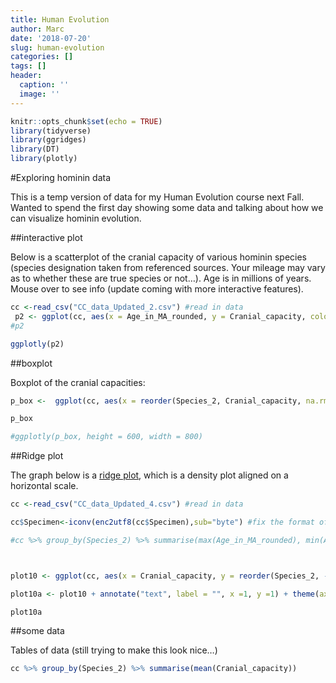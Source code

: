 ```yaml
---
title: Human Evolution
author: Marc
date: '2018-07-20'
slug: human-evolution
categories: []
tags: []
header:
  caption: ''
  image: ''
---
```




```r
knitr::opts_chunk$set(echo = TRUE)
library(tidyverse)
library(ggridges)
library(DT)
library(plotly)
```






#Exploring hominin data

This is a temp version of data for my Human Evolution course next Fall. Wanted to spend the first day showing some data and talking about how we can visualize hominin evolution.


##interactive plot

Below is a scatterplot of the cranial capacity of various hominin species (species designation taken from referenced sources. Your mileage may vary as to whether these are true species or not...). Age is in millions of years. Mouse over to see info (update coming with more interactive features). 

```r
cc <-read_csv("CC_data_Updated_2.csv") #read in data
 p2 <- ggplot(cc, aes(x = Age_in_MA_rounded, y = Cranial_capacity, color = Species_2, label = Specimen)) + geom_point() 
#p2
```



```r
ggplotly(p2)

```


##boxplot

Boxplot of the cranial capacities:



```r
p_box <-  ggplot(cc, aes(x = reorder(Species_2, Cranial_capacity, na.rm = TRUE) , y = Cranial_capacity, fill = Species_2)) + geom_boxplot() + coord_flip() +labs(y= "Cranial Capacity", x = NULL)

p_box

#ggplotly(p_box, height = 600, width = 800)
```



##Ridge plot


The graph below is a [ridge plot](https://cran.r-project.org/web/packages/ggridges/vignettes/introduction.html), which is a density plot aligned on a horizontal scale. 


```r
cc <-read_csv("CC_data_Updated_4.csv") #read in data

cc$Specimen<-iconv(enc2utf8(cc$Specimen),sub="byte") #fix the format of Specimen col

#cc %>% group_by(Species_2) %>% summarise(max(Age_in_MA_rounded), min(Age_in_MA_rounded))



plot10 <- ggplot(cc, aes(x = Cranial_capacity, y = reorder(Species_2, -date2 ),fill = Species_2)) + geom_density_ridges() + theme_ridges() + labs( caption = "data from Schoenemann 2013 & Hawks et al 2017", fill ="Species")

plot10a <- plot10 + annotate("text", label = "", x =1, y =1) + theme(axis.title.y = element_blank()) + labs(x="Cranial Capacity in cm^3")

plot10a

```


##some data

Tables of data (still trying to make this look nice...)

```r
cc %>% group_by(Species_2) %>% summarise(mean(Cranial_capacity))



```







